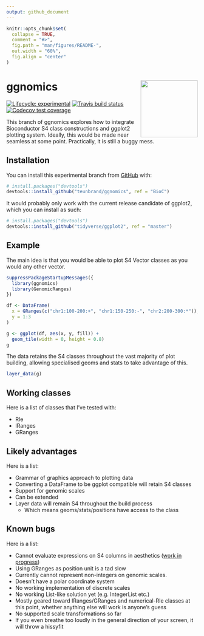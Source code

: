 ```yaml
---
output: github_document
---
```


<!-- README.md is generated from README.Rmd. Please edit that file -->

```r
knitr::opts_chunk$set(
  collapse = TRUE,
  comment = "#>",
  fig.path = "man/figures/README-",
  out.width = "60%",
  fig.align = "center"
)
```

# ggnomics <img src="man/figures/logo_300px.png" align = "right" width = "150" />

<!-- badges: start -->
[![Lifecycle: experimental](https://img.shields.io/badge/lifecycle-experimental-orange.svg)](https://www.tidyverse.org/lifecycle/#experimental)
[![Travis build status](https://travis-ci.org/teunbrand/ggnomics.svg?branch=master)](https://travis-ci.org/teunbrand/ggnomics)
[![Codecov test coverage](https://codecov.io/gh/teunbrand/ggnomics/branch/BioC/graph/badge.svg)](https://codecov.io/gh/teunbrand/ggnomics?branch=BioC)
<!-- badges: end -->

This branch of ggnomics explores how to integrate Bioconductor S4 class constructions and ggplot2 plotting system. Ideally, this would be made near seamless at some point. Practically, it is still a buggy mess.

## Installation

You can install this experimental branch from [GitHub](https://github.com/) with:

``` r
# install.packages("devtools")
devtools::install_github("teunbrand/ggnomics", ref = "BioC")
```

It would probably only work with the current release candidate of ggplot2, which you can install as such:

``` r
# install.packages("devtools")
devtools::install_github("tidyverse/ggplot2", ref = "master")
```

## Example

The main idea is that you would be able to plot S4 Vector classes as you would any other vector.

```r
suppressPackageStartupMessages({
  library(ggnomics)
  library(GenomicRanges)
})

df <- DataFrame(
  x = GRanges(c("chr1:100-200:+", "chr1:150-250:-", "chr2:200-300:*")),
  y = 1:3
)

g <- ggplot(df, aes(x, y, fill)) +
  geom_tile(width = 0, height = 0.8)
g
```

The data retains the S4 classes throughout the vast majority of plot building, allowing specialised geoms and stats to take advantage of this.

```r
layer_data(g)
```

## Working classes

Here is a list of classes that I've tested with:

* Rle
* IRanges
* GRanges

## Likely advantages

Here is a list:

* Grammar of graphics approach to plotting data
* Converting a DataFrame to be ggplot compatible will retain S4 classes
* Support for genomic scales
* Can be extended
* Layer data will remain S4 throughout the build process
  + Which means geoms/stats/positions have access to the class

## Known bugs

Here is a list:

* Cannot evaluate expressions on S4 columns in aesthetics ([work in progress](https://github.com/tidyverse/ggplot2/pull/3837))
* Using GRanges as position unit is a tad slow
* Currently cannot represent non-integers on genomic scales.
* Doesn't have a polar coordinate system
* No working implementation of discrete scales
* No working List-like solution yet (e.g. IntegerList etc.)
* Mostly geared toward IRanges/GRanges and numerical-Rle classes at this point, whether anything else will work is anyone's guess
* No supported scale transformations so far
* If you even breathe too loudly in the general direction of your screen, it will throw a hissyfit
